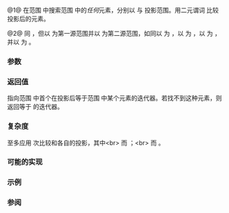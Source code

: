 {{cpp/ranges/title|find_first_of}}
{{cpp/algorithm/ranges/navbar}}
{{dcl begin}}
{{dcl header|algorithm}}
{{dcl h|调用签名}}
{{dcl|num=1|since=c++20|1=
template&lt; std::input_iterator I1, std::sentinel_for&lt;I1&gt; S1,
          std::forward_iterator I2, std::sentinel_for&lt;I2&gt; S2,
          class Pred = ranges::equal_to,
          class Proj1 = std::identity,
          class Proj2 = std::identity &gt;
requires std::indirectly_comparable&lt;I1, I2, Pred, Proj1, Proj2&gt;
constexpr I1
    find_first_of( I1 first1, S1 last1, I2 first2, S2 last2,
                   Pred pred = {}, Proj1 proj1 = {}, Proj2 proj2 = {} );
}}
{{dcl|num=2|since=c++20|1=
template&lt; ranges::input_range R1, ranges::forward_range R2,
          class Pred = ranges::equal_to,
          class Proj1 = std::identity,
          class Proj2 = std::identity &gt;
requires std::indirectly_comparable&lt;ranges::iterator_t&lt;R1&gt;,
                                    ranges::iterator_t&lt;R2&gt;,
                                    Pred, Proj1, Proj2&gt;
constexpr ranges::borrowed_iterator_t&lt;R1&gt;
    find_first_of( R1&amp;&amp; r1, R2&amp;&amp; r2, Pred pred = {},
                   Proj1 proj1 = {}, Proj2 proj2 = {} );
}}
{{dcl end}}

@1@ 在范围 {{range|first1|last1}} 中搜索范围 {{range|first2|last2}} 中的''任何''元素，分别以 {{c|proj1}} 与 {{c|proj2}} 投影范围。用二元谓词 {{c|pred}} 比较投影后的元素。

@2@ 同 {{v|1}}，但以 {{c|r1}} 为第一源范围并以 {{c|r2}} 为第二源范围，如同以 {{c|ranges::begin(r1)}} 为 {{c|first1}}，以 {{c|ranges::end(r1)}} 为 {{c|last1}}，以 {{c|ranges::begin(r2)}} 为 {{c|first2}}，并以 {{c|ranges::end(r2)}} 为 {{c|last2}}。

{{cpp/ranges/niebloid}}

===参数===
{{par begin}}
{{par range|first1|last1|3=要检验的（又称''草堆''）|sentinel=yes}}
{{par range|first2|last2|3=要搜索的（又称''针''）|sentinel=yes}}
{{par|r1|要检验的元素范围（又称''草堆''）}}
{{par|r2|要搜索的元素范围（又称''针''）}}
{{par|pred|比较元素的二元谓词}}
{{par|proj1|应用到第一范围中元素的投影}}
{{par|proj2|应用到第二范围中元素的投影}}
{{par end}}

===返回值===
指向范围 {{range|first1|last1}} 中首个在投影后等于范围 {{range|first2|last2}} 中某个元素的迭代器。若找不到这种元素，则返回等于 {{c|last1}} 的迭代器。

===复杂度===
至多应用 {{c|(S * N)}} 次比较和各自的投影，其中&lt;br&gt;
{{v|1}} {{c|1=S = ranges::distance(first2, last2)}} 而 {{c|1=N = ranges::distance(first1, last1)}}；&lt;br&gt;
{{v|2}} {{c|1=S = ranges::size(r2)}} 而 {{c|1=N = ranges::size(r1)}}。

===可能的实现===
{{eq fun|1=
struct find_first_of_fn
{
    template&lt;std::input_iterator I1, std::sentinel_for&lt;I1&gt; S1,
             std::forward_iterator I2, std::sentinel_for&lt;I2&gt; S2,
             class Pred = ranges::equal_to,
             class Proj1 = std::identity,
             class Proj2 = std::identity&gt;
    requires std::indirectly_comparable&lt;I1, I2, Pred, Proj1, Proj2&gt;
    constexpr I1 operator()(I1 first1, S1 last1, I2 first2, S2 last2, Pred pred = {},
                            Proj1 proj1 = {}, Proj2 proj2 = {}) const
    {
        for (; first1 != last1; ++first1)
            for (auto i = first2; i != last2; ++i)
                if (std::invoke(pred, std::invoke(proj1, *first1), std::invoke(proj2, *i)))
                    return first1;
        return first1;
    }

    template&lt;ranges::input_range R1, ranges::forward_range R2,
             class Pred = ranges::equal_to,
             class Proj1 = std::identity,
             class Proj2 = std::identity&gt;
    requires std::indirectly_comparable&lt;ranges::iterator_t&lt;R1&gt;,
                                        ranges::iterator_t&lt;R2&gt;,
                                        Pred, Proj1, Proj2&gt;
    constexpr ranges::borrowed_iterator_t&lt;R1&gt;
        operator()(R1&amp;&amp; r1, R2&amp;&amp; r2, Pred pred = {},
                   Proj1 proj1 = {}, Proj2 proj2 = {}) const
    {
        return (*this)(ranges::begin(r1), ranges::end(r1),
                       ranges::begin(r2), ranges::end(r2),
                       std::move(pred), std::move(proj1), std::move(proj2));
    }
};

inline constexpr find_first_of_fn find_first_of {};
}}

===示例===
{{example
|code=
#include &lt;algorithm&gt;
#include &lt;iostream&gt;
#include &lt;iterator&gt;

int main()
{
    namespace rng = std::ranges;

    constexpr static auto haystack = {1, 2, 3, 4};
    constexpr static auto needles  = {0, 3, 4, 3};

    constexpr auto found1 = rng::find_first_of(haystack.begin(), haystack.end(),
                                               needles.begin(), needles.end());
    static_assert(std::distance(haystack.begin(), found1) == 2);

    constexpr auto found2 = rng::find_first_of(haystack, needles);
    static_assert(std::distance(haystack.begin(), found2) == 2);

    constexpr static auto negatives = {-6, -3, -4, -3};
    constexpr auto not_found = rng::find_first_of(haystack, negatives);
    static_assert(not_found == haystack.end());

    constexpr auto found3 = rng::find_first_of(haystack, negatives,
        [](int x, int y) { return x == -y; }); // 使用二元比较器
    static_assert(std::distance(haystack.begin(), found3) == 2);

    struct P { int x, y; };
    constexpr static auto p1 = {P{1, -1}, P{2, -2}, P{3, -3}, P{4, -4}&lt;!----&gt;};
    constexpr static auto p2 = {P{5, -5}, P{6, -3}, P{7, -5}, P{8, -3}&lt;!----&gt;};

    // 仅比较 P::y 数据成员，通过投影它们：
    const auto found4 = rng::find_first_of(p1, p2, {}, &amp;P::y, &amp;P::y);
    std::cout &lt;&lt; "在位置 " &lt;&lt; std::distance(p1.begin(), found4)
              &lt;&lt; " 找到首个等价元素 {" &lt;&lt; found4-&gt;x &lt;&lt; ", " &lt;&lt; found4-&gt;y
              &lt;&lt; "}。\n";
}
|output=
在位置 2 找到首个等价元素 {3, -3}。
}}

===参阅===
{{dsc begin}}
{{dsc inc|cpp/algorithm/dsc find_first_of}}
{{dsc inc|cpp/algorithm/ranges/dsc adjacent_find}}
{{dsc inc|cpp/algorithm/ranges/dsc find}}
{{dsc inc|cpp/algorithm/ranges/dsc find_end}}
{{dsc inc|cpp/algorithm/ranges/dsc search}}
{{dsc inc|cpp/algorithm/ranges/dsc search_n}}
{{dsc end}}

{{langlinks|de|en|es|fr|it|ja|pt|ru}}